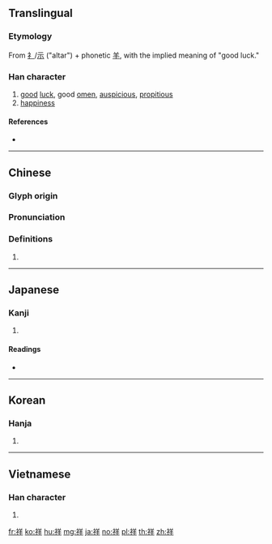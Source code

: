 {{character info/new}}
==Translingual==

===Etymology===
From [[礻]]/[[示]] ("altar") + phonetic [[羊]], with the implied meaning of "good luck."

===Han character===
{{Han char|rn=113|rad=示|as=06|sn=11|four=38251|canj=IFTQ|ids=⿰礻羊}}

# [[good]] [[luck]], good [[omen]], [[auspicious]], [[propitious]]
# [[happiness]]

====References====
* {{Han ref|kx=0842.160|dkj=24689|dj=1262.160|hdz=42398.010|uh=7965|ud=31077|bh=B2BB|bd=45755}}

----

==Chinese==
{{zh-forms}}

===Glyph origin===
{{Han etym}}

===Pronunciation===
{{zh-pron
|m=xiáng
|c=coeng4
|h=pfs=siòng
|md=
|mn=siông
|w=
|mc=y
|oc=y
|cat=
}}

===Definitions===
{{zh-hanzi}}

# {{rfdef|lang=zh}}

----

==Japanese==

===Kanji===
{{ja-kanji|grade=c|rs=示06}}

# {{defn|lang=ja|sort=示06}}

====Readings====
* {{ja-readings|goon=[[ぞう]] (zō) {{non-joyo-reading}}|kanon=[[しょう]] (shō)|kun=[[さいわい]] (saiwai)|nanori=[[ひろ]] (hiro), [[さち]] (sachi)}}

----

==Korean==

===Hanja===
{{ko-hanja|hangeul=상|eumhun=|rv=sang|mr=sang|y=sang}}

# {{defn|lang=ko|sort=示06}}

----

==Vietnamese==

===Han character===
{{vi-hantu|[[tường]]|rs=示06}}

# {{defn|lang=vi|sort=示06}}

[[fr:祥]]
[[ko:祥]]
[[hu:祥]]
[[mg:祥]]
[[ja:祥]]
[[no:祥]]
[[pl:祥]]
[[th:祥]]
[[zh:祥]]